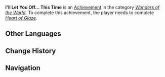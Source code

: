 {{Achievement Infobox
|title        = 
|id           = 84021
|order id     = 4022
|category     = Wonders of the World
|description  = Defeat [[The Golden Shadow|Childe]].
|requirements = Complete ''[[Heart of Glaze]].''
|primogems    = 5
|tracking     = 
|hidden       = 1
|quest        = A New Star Approaches
|type         = Quest
}}
'''I'll Let You Off... This Time''' is an [[Achievement]] in the category ''[[Wonders of the World]]''. To complete this achievement, the player needs to complete ''[[Heart of Glaze]].''
<!--
==Trivia==

==Video Guides==
{{EVT
|video1   = 
|caption1 = 
}}
-->
==Other Languages==
{{Other Languages
|en      = I'll Let You Off... This Time
|zhs     = 审判之时…还没到
|zhs_rm  = Shěnpàn zhī Shí... Háiméi Dào
|zht     = 審判之時…還沒到
|zht_rm  = Shěnpàn zhī Shí... Háiméi Dào
|zh_tl   = The Time for Judgement... Has Not Come
|ja      = 裁きの時は…今じゃない
|ja_rm   = Sabaki no Toki wa... Ima ja Nai
|ja_tl   = 
|ko      = 심판의 순간은… 아직이야
|ko_rm   = 
|ko_tl   = 
|es      = Esta vez te dejaré ir
|es_tl   = This Time I'll Let You Go 
|fr      = On se reverra...
|fr_tl   = We Will Meet Again...
|ru      = На этот раз... можешь идти
|ru_tl   = 
|th      = เวลาของการพิพากษา... ยังมาไม่ถึง
|th_rm   = 
|th_tl   = 
|vi      = Thời gian phán quyết... vẫn chưa đến
|vi_tl   = 
|de      = Die Zeit des Urteils ist noch nicht gekommen
|de_tl   = The Time of Judgement Did Not Yet Come
|id      = Kali Ini... Aku Melepaskanmu
|id_tl   = This Time... I Let You Off
|pt      = Desta vez, te deixarei ir
|pt_tl   = 
}}

==Change History==
{{Change History|1.1}}
<!--
==References==
{{Reflist}}
-->
==Navigation==
{{Achievement Navbox|Wonders of the World|Quest}}